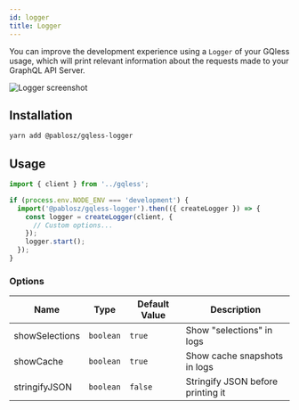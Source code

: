 ```yaml
---
id: logger
title: Logger
---
```


You can improve the development experience using a `Logger` of your GQless usage, which will print relevant information about the requests made to your GraphQL API Server.

![Logger screenshot](/img/logger.png)

## Installation

```bash yarn2npm
yarn add @pablosz/gqless-logger
```

## Usage

```ts
import { client } from '../gqless';

if (process.env.NODE_ENV === 'development') {
  import('@pablosz/gqless-logger').then(({ createLogger }) => {
    const logger = createLogger(client, {
      // Custom options...
    });
    logger.start();
  });
}
```

### Options

| Name           | Type      | Default Value | Description                       |
| -------------- | --------- | ------------- | --------------------------------- |
| showSelections | `boolean` | `true`        | Show "selections" in logs         |
| showCache      | `boolean` | `true`        | Show cache snapshots in logs      |
| stringifyJSON  | `boolean` | `false`       | Stringify JSON before printing it |
